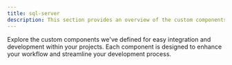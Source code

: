 ```yaml
---
title: sql-server
description: This section provides an overview of the custom components available in AriaDocs.
---
```


Explore the custom components we've defined for easy integration and development within your projects. Each component is designed to enhance your workflow and streamline your development process.

<OutletWrapper path="/empezando/orm/overview/introduccion" name="prisma" />
